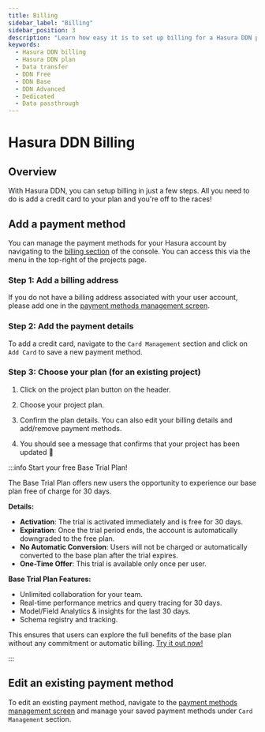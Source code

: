 ```yaml
---
title: Billing
sidebar_label: "Billing"
sidebar_position: 3
description: "Learn how easy it is to set up billing for a Hasura DDN project."
keywords:
  - Hasura DDN billing
  - Hasura DDN plan
  - Data transfer
  - DDN Free
  - DDN Base
  - DDN Advanced
  - Dedicated
  - Data passthrough
---
```



# Hasura DDN Billing

## Overview

With Hasura DDN, you can setup billing in just a few steps. All you need to do is add a credit card to your plan and
you're off to the races!

## Add a payment method

You can manage the payment methods for your Hasura account by navigating to the
[billing section](https://console.hasura.io/billing "go to billing") of the console. You can access this via the menu in
the top-right of the projects page.

<Thumbnail src="/img/billing/billing-option.png" alt="Go to billing" />

### Step 1: Add a billing address

If you do not have a billing address associated with your user account, please add one in the
[payment methods management screen](https://console.hasura.io/billing/payment-methods "edit billing address").

<Thumbnail src="/img/billing/add-billing-details.png" alt="add billing info" />

### Step 2: Add the payment details

To add a credit card, navigate to the `Card Management` section and click on `Add Card` to save a new payment method.

### Step 3: Choose your plan (for an existing project)

1. Click on the project plan button on the header.

   <Thumbnail src="/img/billing/project-plan-header.png" alt="add card" />

2. Choose your project plan.

   <Thumbnail src="/img/billing/select-subscription.png" alt="select plan" />

3. Confirm the plan details. You can also edit your billing details and add/remove payment methods.

   <Thumbnail src="/img/billing/confirm-plan.png" alt="confirm plan" />

4. You should see a message that confirms that your project has been updated 🎉

:::info Start your free Base Trial Plan!

The Base Trial Plan offers new users the opportunity to experience our base plan free of charge for 30 days.

**Details:**
- **Activation**: The trial is activated immediately and is free for 30 days.
- **Expiration**: Once the trial period ends, the account is automatically downgraded to the free plan.
- **No Automatic Conversion**: Users will not be charged or automatically converted to the base plan after the trial expires.
- **One-Time Offer**: This trial is available only once per user.

**Base Trial Plan Features:**
- Unlimited collaboration for your team.
- Real-time performance metrics and query tracing for 30 days.
- Model/Field Analytics & insights for the last 30 days.
- Schema registry and tracking.

This ensures that users can explore the full benefits of the base plan without any commitment or automatic billing.
[Try it out now!](https://hasura.io/pricing/v3)


:::

## Edit an existing payment method

To edit an existing payment method, navigate to the
[payment methods management screen](https://console.hasura.io/billing/payment-methods "edit billing address") and manage
your saved payment methods under `Card Management` section.

<Thumbnail src="/img/billing/edit-existing-payment-methods.png" alt="edit card" />
